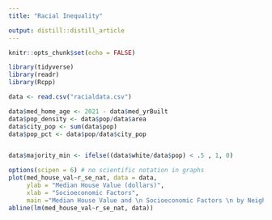 ```yaml
---
title: "Racial Inequality"

output: distill::distill_article
---
```


```r
knitr::opts_chunk$set(echo = FALSE)

library(tidyverse)
library(readr)
library(Rcpp)

data <- read.csv("racialdata.csv")


```

```r
data$med_home_age <- 2021 - data$med_yrBuilt 
data$pop_density <- data$pop/data$area
data$city_pop <- sum(data$pop)
data$pop_pct <- data$pop/data$city_pop


data$majority_min <- ifelse((data$white/data$pop) < .5 , 1, 0)

options(scipen = 6) # no scientific notation in graphs
plot(med_house_val~r_se_nat, data = data, 
     ylab = "Median House Value (dollars)", 
     xlab = "Socioeconomic Factors", 
     main ="Median House Value and \n Socioeconomic Factors \n by Neighborhood")
abline(lm(med_house_val~r_se_nat, data))
```

